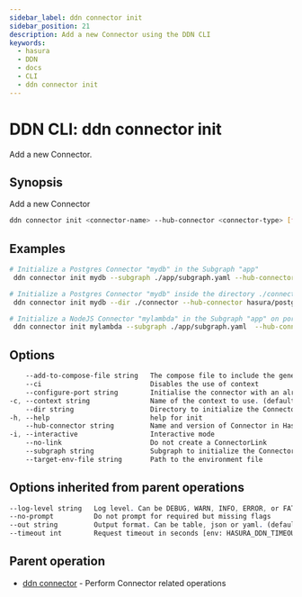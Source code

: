 ```yaml
---
sidebar_label: ddn connector init
sidebar_position: 21
description: Add a new Connector using the DDN CLI
keywords:
  - hasura
  - DDN
  - docs
  - CLI
  - ddn connector init
---
```


# DDN CLI: ddn connector init

Add a new Connector.

## Synopsis

Add a new Connector

```bash
ddn connector init <connector-name> --hub-connector <connector-type> [flags]
```

## Examples

```bash
# Initialize a Postgres Connector "mydb" in the Subgraph "app"
 ddn connector init mydb --subgraph ./app/subgraph.yaml --hub-connector hasura/postgres

# Initialize a Postgres Connector "mydb" inside the directory ./connector
 ddn connector init mydb --dir ./connector --hub-connector hasura/postgres

# Initialize a NodeJS Connector "mylambda" in the Subgraph "app" on port 8765
 ddn connector init mylambda --subgraph ./app/subgraph.yaml  --hub-connector hasura/nodejs --configure-port 8765 
```

## Options

```sass
    --add-to-compose-file string   The compose file to include the generated connector compose file
    --ci                           Disables the use of context
    --configure-port string        Initialise the connector with an already configured port
-c, --context string               Name of the context to use. (default <current_context>)
    --dir string                   Directory to initialize the Connector
-h, --help                         help for init
    --hub-connector string         Name and version of Connector in Hasura Connector Hub. ref: https://hasura.io/connectors
-i, --interactive                  Interactive mode
    --no-link                      Do not create a ConnectorLink
    --subgraph string              Subgraph to initialize the Connector in
    --target-env-file string       Path to the environment file
```

## Options inherited from parent operations

```sass
--log-level string   Log level. Can be DEBUG, WARN, INFO, ERROR, or FATAL. (default "INFO")
--no-prompt          Do not prompt for required but missing flags
--out string         Output format. Can be table, json or yaml. (default "table")
--timeout int        Request timeout in seconds [env: HASURA_DDN_TIMEOUT] (default 100)
```

## Parent operation

- [ddn connector](/cli/commands/ddn_connector) - Perform Connector related operations
